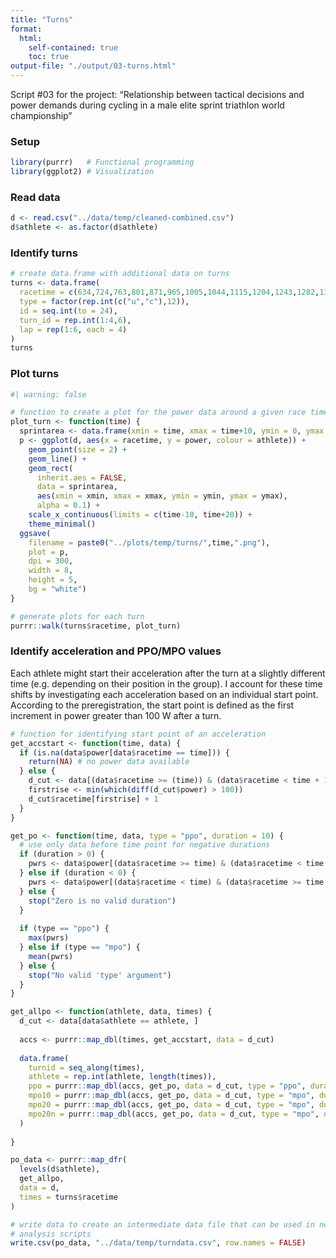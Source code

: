 ---
title: "Turns"
format: 
  html:
    self-contained: true
    toc: true
output-file: "./output/03-turns.html"
---

Script #03 for the project: "Relationship between tactical decisions and power demands during cycling in a male elite sprint triathlon world championship"

### Setup

```{r}
library(purrr)   # Functional programming
library(ggplot2) # Visualization
```


### Read data

```{r}
d <- read.csv("../data/temp/cleaned-combined.csv")
d$athlete <- as.factor(d$athlete)
```

### Identify turns

```{r}
# create data.frame with additional data on turns
turns <- data.frame(
  racetime = c(634,724,763,801,871,965,1005,1044,1115,1204,1243,1282,1355,1443,1485,1524,1592,1681,1723,1761,1831,1921,1961,1999),
  type = factor(rep.int(c("u","c"),12)),
  id = seq.int(to = 24),
  turn_id = rep.int(1:4,6),
  lap = rep(1:6, each = 4)
)
turns
```

### Plot turns

```{r}
#| warning: false

# function to create a plot for the power data around a given race time
plot_turn <- function(time) {
  sprintarea <- data.frame(xmin = time, xmax = time+10, ymin = 0, ymax = 1000)
  p <- ggplot(d, aes(x = racetime, y = power, colour = athlete)) +
    geom_point(size = 2) +
    geom_line() +
    geom_rect(
      inherit.aes = FALSE, 
      data = sprintarea, 
      aes(xmin = xmin, xmax = xmax, ymin = ymin, ymax = ymax), 
      alpha = 0.1) +
    scale_x_continuous(limits = c(time-10, time+20)) +
    theme_minimal()
  ggsave(
    filename = paste0("../plots/temp/turns/",time,".png"), 
    plot = p,
    dpi = 300, 
    width = 8, 
    height = 5,
    bg = "white")
}

# generate plots for each turn
purrr::walk(turns$racetime, plot_turn)
```

### Identify acceleration and PPO/MPO values

Each athlete might start their acceleration after the turn at a slightly different time (e.g. depending on their position in the group). I account for these time shifts by investigating each acceleration based on an individual start point. According to the preregistration, the start point is defined as the first increment in power greater than 100 W after a turn.

```{r}
# function for identifying start point of an acceleration
get_accstart <- function(time, data) {
  if (is.na(data$power[data$racetime == time])) { 
    return(NA) # no power data available
  } else {
    d_cut <- data[(data$racetime >= (time)) & (data$racetime < time + 10), ]
    firstrise <- min(which(diff(d_cut$power) > 100))
    d_cut$racetime[firstrise] + 1
  }
}

get_po <- function(time, data, type = "ppo", duration = 10) {
  # use only data before time point for negative durations
  if (duration > 0) {
    pwrs <- data$power[(data$racetime >= time) & (data$racetime < time + duration)]
  } else if (duration < 0) {
    pwrs <- data$power[(data$racetime < time) & (data$racetime >= time + duration)]
  } else {
    stop("Zero is no valid duration")
  }
  
  if (type == "ppo") {
    max(pwrs)
  } else if (type == "mpo") {
    mean(pwrs)
  } else {
    stop("No valid 'type' argument")
  }
}

```

```{r}
get_allpo <- function(athlete, data, times) {
  d_cut <- data[data$athlete == athlete, ]
  
  accs <- purrr::map_dbl(times, get_accstart, data = d_cut)
  
  data.frame(
    turnid = seq_along(times),
    athlete = rep.int(athlete, length(times)),
    ppo = purrr::map_dbl(accs, get_po, data = d_cut, type = "ppo", duration = 10),
    mpo10 = purrr::map_dbl(accs, get_po, data = d_cut, type = "mpo", duration = 10),
    mpo20 = purrr::map_dbl(accs, get_po, data = d_cut, type = "mpo", duration = 20),
    mpo20n = purrr::map_dbl(accs, get_po, data = d_cut, type = "mpo", duration = -20)
  )
  
}

po_data <- purrr::map_dfr(
  levels(d$athlete),
  get_allpo,
  data = d,
  times = turns$racetime
)

# write data to create an intermediate data file that can be used in next 
# analysis scripts
write.csv(po_data, "../data/temp/turndata.csv", row.names = FALSE)
```


